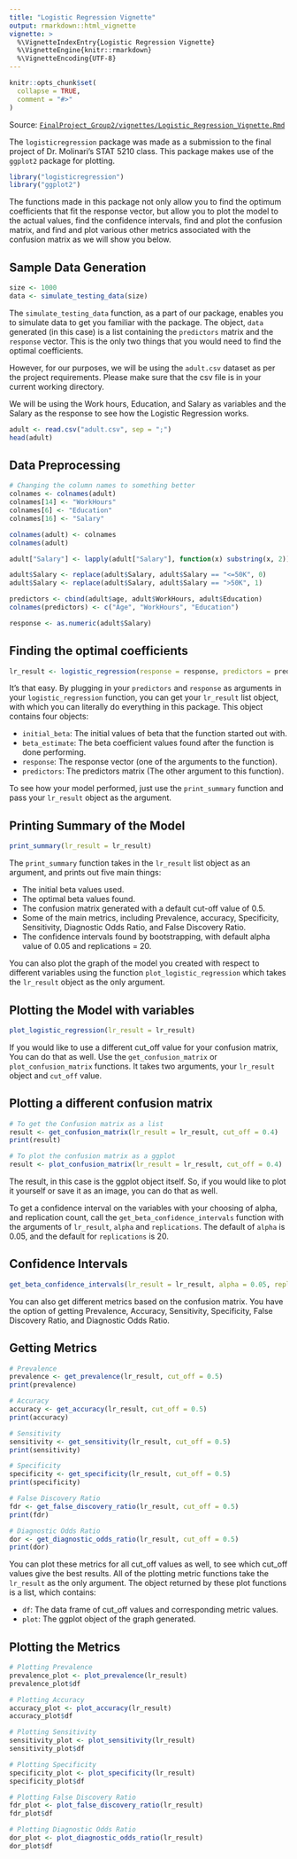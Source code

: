 ---
title: "Logistic Regression Vignette"
output: rmarkdown::html_vignette
vignette: >
  %\VignetteIndexEntry{Logistic Regression Vignette}
  %\VignetteEngine{knitr::rmarkdown}
  %\VignetteEncoding{UTF-8}
---

```{r, include = FALSE}
knitr::opts_chunk$set(
  collapse = TRUE,
  comment = "#>"
)
```

Source: [`FinalProject_Group2/vignettes/Logistic_Regression_Vignette.Rmd`](https://github.com/AU-R-Data-Science/FinalProject_Group2/tree/main/vignettes)

The `logisticregression` package was made as a submission to the final project of Dr. Molinari's STAT 5210 class. This package makes use of the `ggplot2` package for plotting.

```{r setup, message = FALSE, warning=FALSE}
library("logisticregression")
library("ggplot2")
```

The functions made in this package not only allow you to find the optimum coefficients that fit the response vector, but allow you to plot the model to the actual values, find the confidence intervals, find and plot the confusion matrix, and find and plot various other metrics associated with the confusion matrix as we will show you below.

## Sample Data Generation
```{r sample data}
size <- 1000
data <- simulate_testing_data(size)
```

The `simulate_testing_data` function, as a part of our package, enables you to simulate data to get you familiar with the package. The object, `data` generated (in this case) is a list containing the `predictors` matrix and the `response` vector. This is the only two things that you would need to find the optimal coefficients.

However, for our purposes, we will be using the `adult.csv` dataset as per the project requirements. Please make sure that the csv file is in your current working directory.

We will be using the Work hours, Education, and Salary as variables and the Salary as the response to see how the Logistic Regression works.
```{r dataset}
adult <- read.csv("adult.csv", sep = ";")
head(adult)
```

## Data Preprocessing
```{r preprocess}
# Changing the column names to something better
colnames <- colnames(adult)
colnames[14] <- "WorkHours"
colnames[6] <- "Education"
colnames[16] <- "Salary"

colnames(adult) <- colnames
colnames(adult)
```

```{r preprocess2}
adult["Salary"] <- lapply(adult["Salary"], function(x) substring(x, 2))

adult$Salary <- replace(adult$Salary, adult$Salary == "<=50K", 0)
adult$Salary <- replace(adult$Salary, adult$Salary == ">50K", 1)

predictors <- cbind(adult$age, adult$WorkHours, adult$Education)
colnames(predictors) <- c("Age", "WorkHours", "Education")

response <- as.numeric(adult$Salary)
```

## Finding the optimal coefficients
```{r finding coefficients}
lr_result <- logistic_regression(response = response, predictors = predictors)
```

It's that easy. By plugging in your `predictors` and `response` as arguments in your `logistic_regression` function, you can get your `lr_result` list object, with which you can literally do everything in this package. This object contains four objects:

- `initial_beta`: The initial values of beta that the function started out with.
- `beta_estimate`: The beta coefficient values found after the function is done performing.
- `response`: The response vector (one of the arguments to the function).
- `predictors`: The predictors matrix (The other argument to this function).

To see how your model performed, just use the `print_summary` function and pass your `lr_result` object as the argument.

## Printing Summary of the Model
```{r print_summary}
print_summary(lr_result = lr_result)
```

The `print_summary` function takes in the `lr_result` list object as an argument, and prints out five main things:

- The initial beta values used.
- The optimal beta values found.
- The confusion matrix generated with a default cut-off value of 0.5.
- Some of the main metrics, including Prevalence, accuracy, Specificity, Sensitivity, Diagnostic Odds Ratio, and False Discovery Ratio.
- The confidence intervals found by bootstrapping, with default alpha value of 0.05 and replications = 20.


You can also plot the graph of the model you created with respect to different variables using the function `plot_logistic_regression` which takes the `lr_result` object as the only argument.

## Plotting the Model with variables
```{r plot}
plot_logistic_regression(lr_result = lr_result)
```

If you would like to use a different cut_off value for your confusion matrix, You can do that as well. Use the `get_confusion_matrix` or `plot_confusion_matrix` functions. It takes two arguments, your `lr_result` object and `cut_off` value.

## Plotting a different confusion matrix
```{r confusion_matrix}
# To get the Confusion matrix as a list
result <- get_confusion_matrix(lr_result = lr_result, cut_off = 0.4)
print(result)

# To plot the confusion matrix as a ggplot
result <- plot_confusion_matrix(lr_result = lr_result, cut_off = 0.4)
```

The result, in this case is the ggplot object itself. So, if you would like to plot it yourself or save it as an image, you can do that as well.

To get a confidence interval on the variables with your choosing of alpha, and replication count, call the `get_beta_confidence_intervals` function with the arguments of `lr_result`, `alpha` and `replications`. The default of `alpha` is 0.05, and the default for `replications` is 20.

## Confidence Intervals
```{r confidence_interval}
get_beta_confidence_intervals(lr_result = lr_result, alpha = 0.05, replications = 20)
```

You can also get different metrics based on the confusion matrix. You have the option of getting Prevalence, Accuracy, Sensitivity, Specificity, False Discovery Ratio, and Diagnostic Odds Ratio.

## Getting Metrics
```{r metrics}
# Prevalence
prevalence <- get_prevalence(lr_result, cut_off = 0.5)
print(prevalence)

# Accuracy
accuracy <- get_accuracy(lr_result, cut_off = 0.5)
print(accuracy)

# Sensitivity
sensitivity <- get_sensitivity(lr_result, cut_off = 0.5)
print(sensitivity)

# Specificity
specificity <- get_specificity(lr_result, cut_off = 0.5)
print(specificity)

# False Discovery Ratio
fdr <- get_false_discovery_ratio(lr_result, cut_off = 0.5)
print(fdr)

# Diagnostic Odds Ratio
dor <- get_diagnostic_odds_ratio(lr_result, cut_off = 0.5)
print(dor)
```

You can plot these metrics for all cut_off values as well, to see which cut_off values give the best results. All of the plotting metric functions take the `lr_result` as the only argument.
The object returned by these plot functions is a list, which contains:

- `df`: The data frame of cut_off values and corresponding metric values.
- `plot`: The ggplot object of the graph generated.

## Plotting the Metrics
```{r plotting_metrics}
# Plotting Prevalence
prevalence_plot <- plot_prevalence(lr_result)
prevalence_plot$df

# Plotting Accuracy
accuracy_plot <- plot_accuracy(lr_result)
accuracy_plot$df

# Plotting Sensitivity
sensitivity_plot <- plot_sensitivity(lr_result)
sensitivity_plot$df

# Plotting Specificity
specificity_plot <- plot_specificity(lr_result)
specificity_plot$df

# Plotting False Discovery Ratio
fdr_plot <- plot_false_discovery_ratio(lr_result)
fdr_plot$df

# Plotting Diagnostic Odds Ratio
dor_plot <- plot_diagnostic_odds_ratio(lr_result)
dor_plot$df
```

